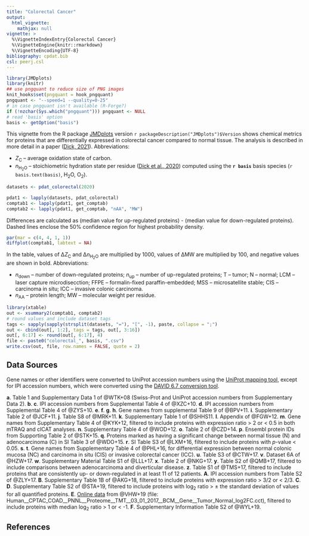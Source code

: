 ```yaml
---
title: "Colorectal Cancer"
output:
  html_vignette:
    mathjax: null
vignette: >
  %\VignetteIndexEntry{Colorectal Cancer}
  %\VignetteEngine{knitr::rmarkdown}
  %\VignetteEncoding{UTF-8}
bibliography: cpdat.bib
csl: peerj.csl
---
```


```r
library(JMDplots)
library(knitr)
## use pngquant to reduce size of PNG images
knit_hooks$set(pngquant = hook_pngquant)
pngquant <- "--speed=1 --quality=0-25"
# in case pngquant isn't available (R-Forge?)
if (!nzchar(Sys.which("pngquant"))) pngquant <- NULL 
# read 'basis' option
basis <- getOption("basis")
```

This vignette from the R package [JMDplots](https://github.com/jedick/JMDplots) version `r packageDescription("JMDplots")$Version` shows chemical metrics for proteins that are differentially expressed in colorectal cancer compared to normal tissue.
The analysis is described in more detail in a paper ([<span title="Water as a reactant in the differential expression of proteins in cancer">Dick, 2021</a>](https://doi.org/10.1002/cso2.1007)).
Abbreviations:

  * <i>Z</i><sub>C</sub> &ndash; average oxidation state of carbon.
  * <i>n</i><sub>H<sub>2</sub>O</sub> &ndash; stoichiometric hydration state per residue ([<span title="Uncovering chemical signatures of salinity gradients through compositional analysis of protein sequences">Dick et al., 2020</span>](https://doi.org/10.5194/bg-17-6145-2020)) computed using the **`r basis`** basis species (`r basis.text(basis)`, H~2~O, O~2~).

<style type="text/css">
body {
  max-width: 800px;
  margin-left: auto;
  margin-right: auto;
}
</style>

```r
datasets <- pdat_colorectal(2020)
```

```r
pdat1 <- lapply(datasets, pdat_colorectal)
comptab1 <- lapply(pdat1, get_comptab)
comptab2 <- lapply(pdat1, get_comptab, "nAA", "MW")
```

Differences are calculated as (median value for up-regulated proteins) - (median value for down-regulated proteins).
Dashed lines enclose the 50% confidence region for highest probability density.

```r
par(mar = c(4, 4, 1, 1))
diffplot(comptab1, labtext = NA)
```

In the table, values of &Delta;<i>Z</i><sub>C</sub> and &Delta;<i>n</i><sub>H<sub>2</sub>O</sub> are multiplied by 1000, values of &Delta;MW are multiplied by 100, and negative values are shown in bold.
Abbreviations:

  * _n_~down~ &ndash; number of down-regulated proteins; _n_~up~ &ndash; number of up-regulated proteins; T &ndash; tumor; N &ndash; normal; LCM &ndash; laser capture microdisecction; FFPE &ndash; formalin-fixed paraffin-embedded; MSS &ndash; microsatellite stable; CIS &ndash; carcinoma in situ; ICC &ndash; invasive colonic carcinoma.
  * <i>n</i><sub>AA</sub> &ndash; protein length; MW &ndash; molecular weight per residue.

```r
library(xtable)
out <- xsummary2(comptab1, comptab2)
# round values and include dataset tags
tags <- sapply(sapply(strsplit(datasets, "="), "[", -1), paste, collapse = ";")
out <- cbind(out[, 1:2], tags = tags, out[, 3:16])
out[, 6:17] <- round(out[, 6:17], 4)
file <- paste0("colorectal_", basis, ".csv")
write.csv(out, file, row.names = FALSE, quote = 2)
```

## Data Sources
Gene names or other identifiers were converted to UniProt accession numbers using the <a href="https://www.uniprot.org/mapping/">UniProt mapping tool</a>, except for IPI accession numbers, which were converted using the <a href="https://david-d.ncifcrf.gov/conversion.jsp">DAVID 6.7 conversion tool</a>.

__a__. Table 1 and Supplementary Data 1 of @WTK+08 (Swiss-Prot and UniProt accession numbers from Supplementary Data 2).
__b__. __c__. IPI accession numbers from Supplemental Table 4 of @XZC+10.
__d__. IPI accession numbers from Supplemental Table 4 of @ZYS+10.
__e__. __f__. __g__. __h__. Gene names from supplemental Table 9 of @BPV+11.
__i__. Supplementary Table 2 of @JCF+11.
__j__. Table S8 of @MRK+11.
__k__. Supplementary Table 1 of @SHHS11.
__l__. Appendix of @FGW+12.
__m__. Gene names from Supplementary Table 4 of @KYK+12, filtered to include proteins with expression ratio > 2 or < 0.5 in both mTRAQ and cICAT analyses.
__n__. Supplementary Table 4 of @WOD+12.
__o__. Table 2 of @CZD+14.
__p__. Ensembl protein IDs from Supporting Table 2 of @STK+15.
__q__. Proteins marked as having a significant change between normal tissue (N) and adenocarcinoma (C) in SI Table 3 of @WDO+15.
__r__. SI Table S3 of @LXM+16, filtered to include proteins with _p_-value < 0.05.
__s__. __t__. Gene names from Supplementary Table 4 of @PHL+16, for differential expression between normal colonic mucosa (NC) and carcinoma in situ (CIS) or invasive colorectal cancer (ICC).
__u__. Table S3 of @CTW+17.
__v__. Dataset 6A of @HZW+17.
__w__. Supplementary Material Table S1 of @LLL+17.
__x__. Table 2 of @NKG+17.
__y__. Table S2 of @QMB+17, filtered to include comparisons between adenocarcinoma and diverticular disease.
__z__. Table S1 of @TMS+17, filtered to include proteins that are consistently up- or down-regulated in at least 11 of 12 patients.
__A__. IPI accession numbers from Table S2 of @ZLY+17.
__B__. Supplementary Table 1B of @AKG+18, filtered to include proteins with expression ratio > 3/2 or < 2/3.
__C__. __D__. Supplementary Table S2 of @STA+19, filtered to include proteins with log~2~ ratio > ± the standard deviation of values for all quantified proteins.
__E__. [Online data](http://linkedomics.org/cptac-colon) from @VHW+19 (file: Human__CPTAC_COAD__PNNL__Proteome__TMT__03_01_2017__BCM__Gene__Tumor_Normal_log2FC.cct), filtered to include proteins with median log~2~ ratio > 1 or < -1.
__F__. Supplementary Information Table S2 of @WYL+19.

## References
